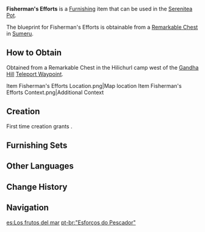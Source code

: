 {{Furnishing Infobox
|id             = 373145
|image          = Item Fisherman's Efforts.png
|category       = Landscape
|subcategory    = Item
|quality        = 2
|adeptal_energy = 30
|load           = 35
|reduced_load   = 24
|description    = A basket woven with thin and resilient [[Brightwood]] strips. Its framework is made from [[Adhigama Wood]]. They say that this type of basket is "too light for its weight to be felt," and even a child can lift it with ease. The wooden strips are spliced together, leaving gaps in the basket. Its wooden handle allows you to shake out as much water as possible and hence get rid of unnecessary weight.
|blueprint      = Remarkable Chest
}}
'''Fisherman's Efforts''' is a [[Furnishing]] item that can be used in the [[Serenitea Pot]].

The blueprint for Fisherman's Efforts is obtainable from a [[Remarkable Chest]] in [[Sumeru]].

==How to Obtain==
Obtained from a Remarkable Chest in the Hilichurl camp west of the [[Gandha Hill]] [[Teleport Waypoint]].
<gallery>
Item Fisherman's Efforts Location.png|Map location
Item Fisherman's Efforts Context.png|Additional Context
</gallery>

==Creation==
First time creation grants {{Item|Trust|24|x=30}}.
{{Recipe
|type = Creation
|time = 12h
|Brightwood = 2
|Adhigama Wood = 2
|sort = Brightwood;Adhigama Wood
}}

==Furnishing Sets==
{{Craft Usage}}

==Other Languages==
{{Other Languages
|en      = Fisherman's Efforts
|zhs     = 「渔采的涓滴成河」
|zhs_rm  = "Yúcǎi de Juāndī Chéng Hé"
|zht     = 「漁採的涓滴成河」
|zht_rm  = "Yúcǎi de Juāndī Chéng Hé"
|zh_tl   = 
|ja      = 「漁労の塵積もり」
|ja_rm   = "Gyorou no Gomi Tsumori"
|ja_tl   = "Fisherman's Trash Expectations"
|ko      = 「어부의 티끌 모아 태산」
|ko_rm   = "Eobu-ui Tikkeul Moa Taesan"
|ko_tl   = "Fisherman's Many a Mickle Makes a Muckle"
|es      = Los frutos del mar
|es_tl   = The Fruits of the Sea
|fr      = «&nbsp;Effort du pêcheur&nbsp;»
|fr_tl   = "Fisherman's Effort"
|ru      = Рыбацкие усилия
|ru_tl   = Fisherman's Efforts
|th      = "ความพยายามของชาวประมง"
|th_rm   = 
|th_tl   = 
|vi      = Nỗ Lực Của Ngư Dân
|vi_tl   = 
|de      = „Bemühungen des Fischers“
|de_tl   = "Efforts of the Fisher"
|id      = Upaya Nelayan
|id_tl   = Fisherman's Efforts
|pt      = "Esforços do Pescador"
|pt_tl   = 
|tr      = Balıkçının Çabaları
|tr_tl   = 
|it      = Fatiche del pescatore
|it_tl   = 
}}

==Change History==
{{Change History|3.0}}

==Navigation==
{{Furnishing Navbox|exterior}}

[[es:Los frutos del mar]]
[[pt-br:"Esforços do Pescador"]]